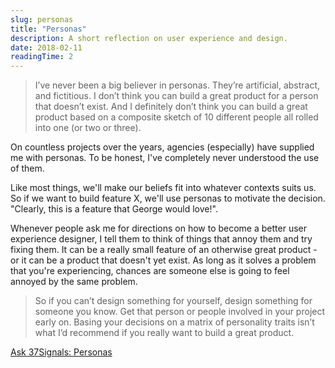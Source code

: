 ```yaml
---
slug: personas
title: "Personas"
description: A short reflection on user experience and design.
date: 2018-02-11
readingTime: 2
---
```


>I’ve never been a big believer in personas. They’re artificial, abstract, and fictitious. I don’t think you can build a great product for a person that doesn’t exist. And I definitely don’t think you can build a great product based on a composite sketch of 10 different people all rolled into one (or two or three).

On countless projects over the years, agencies (especially) have supplied me with personas. To be honest, I've completely never understood the use of them.

Like most things, we'll make our beliefs fit into whatever contexts suits us. So if we want to build feature X, we'll use personas to motivate the decision. "Clearly, this is a feature that George would love!".

Whenever people ask me for directions on how to become a better user experience designer, I tell them to think of things that annoy them and try fixing them. It can be a really small feature of an otherwise great product - or it can be a product that doesn't yet exist. As long as it solves a problem that you're experiencing, chances are someone else is going to feel annoyed by the same problem.

>So if you can’t design something for yourself, design something for someone you know. Get that person or people involved in your project early on. Basing your decisions on a matrix of personality traits isn’t what I’d recommend if you really want to build a great product.

<a href="https://signalvnoise.com/posts/690-ask-37signals-personas">Ask 37Signals: Personas</a>